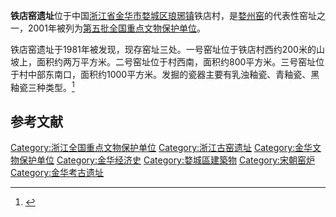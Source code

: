 {{coord|28|59|50|N|119|30|40|E|display=title|scale:10000}}
{{文物保护单位
| 级别 = 全国
| 名称 = 铁店窑遗址
| 图片 = Jinhua Tiedian-Yao Yizhi 2016.12.04 10-30-13.jpg
| 所在 = [[浙江省|浙江省]][[金华市|金华市]]
| 分类 = 古遗址
| 时代 = 宋、元
| 编号 = [[第五批全国重点文物保护单位|第五批]]第43项
| 登录 = 2001年6月25日
}}

'''铁店窑遗址'''位于中国[[浙江省|浙江省]][[金华市|金华市]][[婺城区|婺城区]][[琅琊镇_(金华市)|琅琊镇]]铁店村，是[[婺州窑|婺州窑]]的代表性窑址之一，2001年被列为[[第五批全国重点文物保护单位|第五批全国重点文物保护单位]]。

铁店窑遗址于1981年被发现，现存窑址三处。一号窑址位于铁店村西约200米的山坡上，面积约两万平方米。二号窑址位于村西南，面积约800平方米。三号窑址位于村中部东南口，面积约1000平方米。发掘的瓷器主要有乳浊釉瓷、青釉瓷、黑釉瓷三种类型。<ref>{{Cite book |title=全国重点文物保护单位·第一至第五批·第Ⅱ卷 |publisher=文物出版社 |year=2004 |isbn=7-5010-1525-2 |pages=89 }}</ref>

==参考文献==
{{reflist}}

{{浙江全国重点文物保护单位}}
{{中国古代瓷窑}}

{{DEFAULTSORT:Tie}}
[[Category:浙江全国重点文物保护单位|Category:浙江全国重点文物保护单位]]
[[Category:浙江古窑遗址|Category:浙江古窑遗址]]
[[Category:金华文物保护单位|Category:金华文物保护单位]]
[[Category:金华经济史|Category:金华经济史]]
[[Category:婺城區建築物|Category:婺城區建築物]]
[[Category:宋朝窑炉|Category:宋朝窑炉]]
[[Category:金华考古遗址|Category:金华考古遗址]]